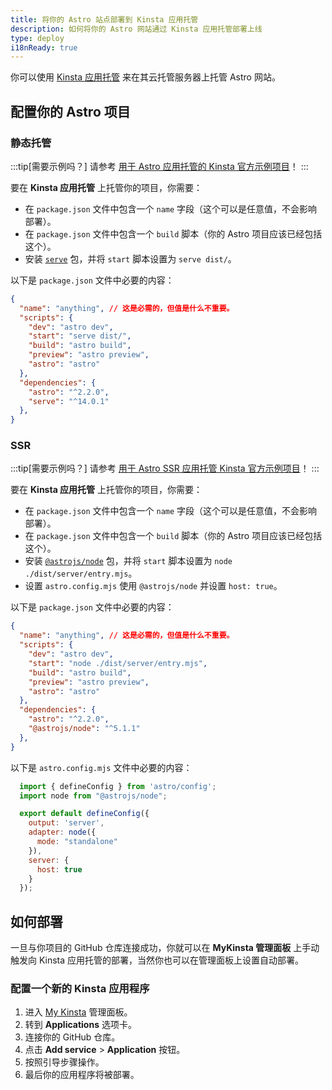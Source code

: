 ```yaml
---
title: 将你的 Astro 站点部署到 Kinsta 应用托管
description: 如何将你的 Astro 网站通过 Kinsta 应用托管部署上线
type: deploy
i18nReady: true
---
```


你可以使用 [Kinsta 应用托管](https://kinsta.com/application-hosting/) 来在其云托管服务器上托管 Astro 网站。

## 配置你的 Astro 项目

### 静态托管
:::tip[需要示例吗？]
请参考 [用于 Astro 应用托管的 Kinsta 官方示例项目](https://github.com/kinsta/hello-world-astro)！
:::

要在 **Kinsta 应用托管** 上托管你的项目，你需要：
-  在 `package.json` 文件中包含一个 `name` 字段（这个可以是任意值，不会影响部署）。
-  在 `package.json` 文件中包含一个 `build` 脚本（你的 Astro 项目应该已经包括这个）。
-  安装 [`serve`](https://www.npmjs.com/package/serve) 包，并将 `start` 脚本设置为 `serve dist/`。

以下是 `package.json` 文件中必要的内容：

```json title="package.json" {2,5,6} ins={12} "serv dist/"
{
  "name": "anything", // 这是必需的，但值是什么不重要。
  "scripts": {
    "dev": "astro dev",
    "start": "serve dist/",
    "build": "astro build",
    "preview": "astro preview",
    "astro": "astro"
  },
  "dependencies": {
    "astro": "^2.2.0",
    "serve": "^14.0.1"
  },
}
```

### SSR

:::tip[需要示例吗？]
请参考 [用于 Astro SSR 应用托管 Kinsta 官方示例项目](https://github.com/kinsta/hello-world-astro-ssr)！
:::

要在 **Kinsta 应用托管** 上托管你的项目，你需要：
-  在 `package.json` 文件中包含一个 `name` 字段（这个可以是任意值，不会影响部署）。
-  在 `package.json` 文件中包含一个 `build` 脚本（你的 Astro 项目应该已经包括这个）。
-  安装 [`@astrojs/node`](https://www.npmjs.com/package/@astrojs/node) 包，并将 `start` 脚本设置为 `node ./dist/server/entry.mjs`。
-  设置 `astro.config.mjs` 使用 `@astrojs/node` 并设置 `host: true`。

以下是 `package.json` 文件中必要的内容：

```json title="package.json" {2,5,6} ins={12} "node ./dist/server/entry.mjs"
{
  "name": "anything", // 这是必需的，但值是什么不重要。
  "scripts": {
    "dev": "astro dev",
    "start": "node ./dist/server/entry.mjs",
    "build": "astro build",
    "preview": "astro preview",
    "astro": "astro"
  },
  "dependencies": {
    "astro": "^2.2.0",
    "@astrojs/node": "^5.1.1"
  },
}
```

以下是 `astro.config.mjs` 文件中必要的内容：

```js title="astro.config.mjs"
  import { defineConfig } from 'astro/config';
  import node from "@astrojs/node";

  export default defineConfig({
    output: 'server',
    adapter: node({
      mode: "standalone"
    }),
    server: {
      host: true
    }
  });
```

## 如何部署

一旦与你项目的 GitHub 仓库连接成功，你就可以在 **MyKinsta 管理面板** 上手动触发向 Kinsta 应用托管的部署，当然你也可以在管理面板上设置自动部署。

### 配置一个新的 Kinsta 应用程序

1. 进入 [My Kinsta](https://my.kinsta.com/) 管理面板。
2. 转到 **Applications** 选项卡。
3. 连接你的 GitHub 仓库。
4. 点击 **Add service** > **Application** 按钮。
5. 按照引导步骤操作。
6. 最后你的应用程序将被部署。

